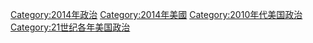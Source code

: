 [[Category:2014年政治|Category:2014年政治]]
[[Category:2014年美國|Category:2014年美國]]
[[Category:2010年代美国政治|Category:2010年代美国政治]]
[[Category:21世纪各年美国政治|Category:21世纪各年美国政治]]